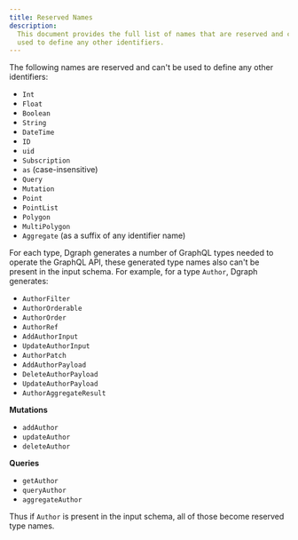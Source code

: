 ```yaml
---
title: Reserved Names
description:
  This document provides the full list of names that are reserved and can’t be
  used to define any other identifiers.
---
```


The following names are reserved and can't be used to define any other
identifiers:

- `Int`
- `Float`
- `Boolean`
- `String`
- `DateTime`
- `ID`
- `uid`
- `Subscription`
- `as` (case-insensitive)
- `Query`
- `Mutation`
- `Point`
- `PointList`
- `Polygon`
- `MultiPolygon`
- `Aggregate` (as a suffix of any identifier name)

For each type, Dgraph generates a number of GraphQL types needed to operate the
GraphQL API, these generated type names also can't be present in the input
schema. For example, for a type `Author`, Dgraph generates:

- `AuthorFilter`
- `AuthorOrderable`
- `AuthorOrder`
- `AuthorRef`
- `AddAuthorInput`
- `UpdateAuthorInput`
- `AuthorPatch`
- `AddAuthorPayload`
- `DeleteAuthorPayload`
- `UpdateAuthorPayload`
- `AuthorAggregateResult`

**Mutations**

- `addAuthor`
- `updateAuthor`
- `deleteAuthor`

**Queries**

- `getAuthor`
- `queryAuthor`
- `aggregateAuthor`

Thus if `Author` is present in the input schema, all of those become reserved
type names.
